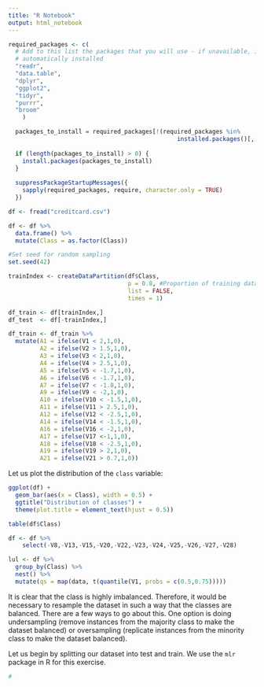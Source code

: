 ```yaml
---
title: "R Notebook"
output: html_notebook
---
```


```r
required_packages <- c( 
  # Add to this list the packages that you will use - if unavailable, it will be 
  # automatically installed
  "readr",
  "data.table",
  "dplyr",
  "ggplot2",
  "tidyr",
  "purrr",
  "broom"
    )

  packages_to_install = required_packages[!(required_packages %in% 
                                                installed.packages()[, 1])]
    
  if (length(packages_to_install) > 0) {
    install.packages(packages_to_install)
  }
    
  suppressPackageStartupMessages({
    sapply(required_packages, require, character.only = TRUE)
  })
```

```r
df <- fread("creditcard.csv")
```

```r
df <- df %>% 
  data.frame() %>% 
  mutate(Class = as.factor(Class))
```

```r
#Set seed for random sampling
set.seed(42)

trainIndex <- createDataPartition(df$Class, 
                                  p = 0.8, #Proportion of training data
                                  list = FALSE, 
                                  times = 1)

df_train <- df[trainIndex,]
df_test  <- df[-trainIndex,]

```


```r
df_train <- df_train %>% 
  mutate(A1 = ifelse(V1 < 2,1,0),
         A2 = ifelse(V2 > 1.5,1,0),
         A3 = ifelse(V3 < 2,1,0),
         A4 = ifelse(V4 > 2.5,1,0),
         A5 = ifelse(V5 < -1.7,1,0),
         A6 = ifelse(V6 < -1.7,1,0),
         A7 = ifelse(V7 < -1.8,1,0),
         A9 = ifelse(V9 < -2,1,0),
         A10 = ifelse(V10 < -1.5,1,0),
         A11 = ifelse(V11 > 2.5,1,0),
         A12 = ifelse(V12 < -2.5,1,0),
         A14 = ifelse(V14 < -1.5,1,0),
         A16 = ifelse(V16 < -2,1,0),
         A17 = ifelse(V17 <-1,1,0),
         A18 = ifelse(V18 < -2.5,1,0),
         A19 = ifelse(V19 > 2,1,0),
         A21 = ifelse(V21 > 0.7,1,0))
```



Let us plot the distribution of the `class` variable:

```r
ggplot(df) + 
  geom_bar(aes(x = Class), width = 0.5) + 
  ggtitle("Distribution of classes") + 
  theme(plot.title = element_text(hjust = 0.5))

table(df$Class)
```


```r
df <- df %>% 
    select(-V8,-V13,-V15,-V20,-V22,-V23,-V24,-V25,-V26,-V27,-V28)
```

```r
lul <- df %>% 
  group_by(Class) %>% 
  nest() %>% 
  mutate(qs = map(data, t(quantile(V1, probs = c(0.5,0.75)))))
```



It is clear that the class is highly imbalanced. Therefore, it would be necessary to resample the dataset in such a way that the classes are balanced. There are a few ways to go about this. One option is doing undersampling (remove instances from the majority class to make the dataset balanced) or oversampling (replicate instances from the minority class to make the dataset balanced).

Let us begin by splitting our dataset into test and train. We use the `mlr` package in R for this exercise.

```r
#
```



